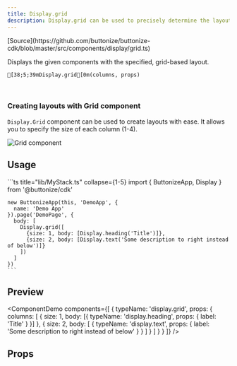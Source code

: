 ```yaml
---
title: Display.grid
description: Display.grid can be used to precisely determine the layout of your Buttonize components.
---
```




<FrameworkSelect>
	<FrameworkContent>
		<Fragment slot="cdk">
			[Source](https://github.com/buttonize/buttonize-cdk/blob/master/src/components/display/grid.ts)
		</Fragment>
	</FrameworkContent>
</FrameworkSelect>

Displays the given components with the specified, grid-based layout.

```ansi frame="none"
[38;5;39mDisplay.grid[0m(columns, props)
```

<br />

### Creating layouts with Grid component

`Display.Grid` component can be used to create layouts with ease. It allows you to specify the size of each column (1-4).

![Grid component](../../../../public/images/grid_layout.png)

## Usage

<FrameworkContent>
   <Fragment slot="cdk">
    ```ts title="lib/MyStack.ts" collapse={1-5}
    import { ButtonizeApp, Display } from '@buttonize/cdk'

    new ButtonizeApp(this, 'DemoApp', {
      name: 'Demo App'
    }).page('DemoPage', {
      body: [
        Display.grid([
          {size: 1, body: [Display.heading('Title')]},
          {size: 2, body: [Display.text('Some description to right instead of below')]}
        ])
      ]
    })
    ```

   </Fragment>
</FrameworkContent>

## Preview

<ComponentDemo
	components={[
		{
			typeName: 'display.grid',
			props: {
				columns: [
					{
						size: 1,
						body: [{ typeName: 'display.heading', props: { label: 'Title' } }]
					},
					{
						size: 2,
						body: [
							{
								typeName: 'display.text',
								props: { label: 'Some description to right instead of below' }
							}
						]
					}
				]
			}
		}
	]}
/>

## Props

<FrameworkContent>
	<Fragment slot="cdk">
		<SpacingProps />
	</Fragment>
</FrameworkContent>
